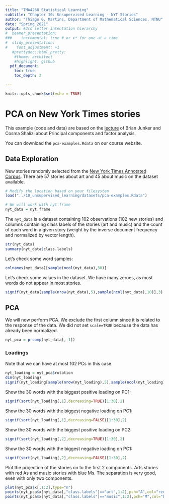 ```yaml
---
title: "TMA4268 Statistical Learning"
subtitle: "Chapter 10: Unsupervised Learning - NYT Stories"
author: "Thiago G. Martins, Department of Mathematical Sciences, NTNU"
date: "Spring 2021"
output: #3rd letter intentation hierarchy
#  beamer_presentation:
###    incremental: true # or >* for one at a time
#  slidy_presentation:
#    font_adjustment: +1  
   #prettydoc::html_pretty:
    #theme: architect
    #highlight: github
  pdf_document:
    toc: true
    toc_depth: 2

---
```


```r
knitr::opts_chunk$set(echo = TRUE)
```

# PCA on New York Times stories

This example (code and data) are based on the [lecture](http://www.stat.cmu.edu/~cshalizi/490/10/) of Brian Junker and Cosma Shalizi about Principal components and factor analysis.

You can download the `pca-examples.Rdata` on our course website.

## Data Exploration

New stories randomly selected from the [New York Times Annotated Corpus](https://catalog.ldc.upenn.edu/ldc2008t19). There are 57 stories about art and 45 about music on the dataset available.

```r
# Modify the location based on your filesystem
load("../10_unsupervised_learning/datasets/pca-examples.Rdata")

# We will work with nyt.frame
nyt_data = nyt.frame
```

The `nyt_data` is a dataset containing 102 observations (102 new stories) and columns containing class labels of the stories (art and music) and the count of each word in a given story (weight by the inverse document frequency and normalized by vector length).

```r
str(nyt_data)
summary(nyt_data$class.labels)
```

Let's check some word samples:

```r
colnames(nyt_data)[sample(ncol(nyt_data),30)]
```

Let's check some values in the dataset. We have many zeroes, as most words do not appear in most stories.

```r
signif(nyt_data[sample(nrow(nyt_data),5),sample(ncol(nyt_data),10)],3)
```

## PCA

We will now perform PCA. We exclude the first column since it is related to the response of the data. We did not set `scale=TRUE` because the data has already been normalized.

```r
nyt_pca = prcomp(nyt_data[,-1])
```

### Loadings

Note that we can have at most 102 PCs in this case.

```r
nyt_loading = nyt_pca$rotation
dim(nyt_loading)
signif(nyt_loading[sample(nrow(nyt_loading),5),sample(ncol(nyt_loading),10)],3)
```

Show the 30 words with the biggest positive loading on PC1:

```r
signif(sort(nyt_loading[,1],decreasing=TRUE)[1:30],2)
```
Show the 30 words with the biggest negative loading on PC1:

```r
signif(sort(nyt_loading[,1],decreasing=FALSE)[1:30],2)
```

Show the 30 words with the biggest positive loading on PC2:

```r
signif(sort(nyt_loading[,2],decreasing=TRUE)[1:30],2)
```

Show the 30 words with the biggest negative loading on PC1:

```r
signif(sort(nyt_loading[,2],decreasing=FALSE)[1:30],2)
```

Plot the projection of the stories on to the first 2 components. Arts stories with red As and music stories with blue Ms.
The separation is very good, even with only two components.

```r
plot(nyt_pca$x[,1:2],type="n")
points(nyt_pca$x[nyt_data[,"class.labels"]=="art",1:2],pch="A",col="red")
points(nyt_pca$x[nyt_data[,"class.labels"]=="music",1:2],pch="M",col="blue")
```